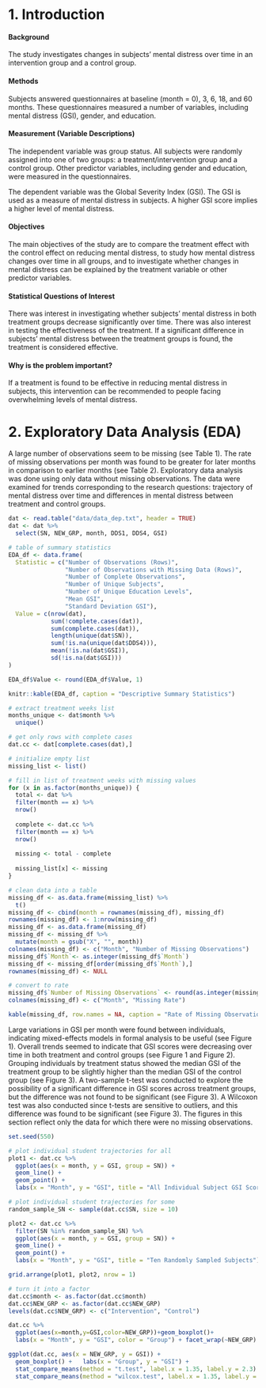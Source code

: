 
# 1. Introduction

#### Background
The study investigates changes in subjects' mental distress over time in an intervention group and a control group. 

#### Methods
Subjects answered questionnaires at baseline (month = 0), 3, 6, 18, and 60 months. These questionnaires measured a number of variables, including mental distress (GSI), gender, and education.

#### Measurement (Variable Descriptions)
The independent variable was group status. All subjects were randomly assigned into one of two groups: a treatment/intervention group and a control group. Other predictor variables, including gender and education, were measured in the questionnaires.

The dependent variable was the Global Severity Index (GSI). The GSI is used as a measure of mental distress in subjects. A higher GSI score implies a higher level of mental distress.

#### Objectives
The main objectives of the study are to compare the treatment effect with the control effect on reducing mental distress, to study how mental distress changes over time in all groups, and to investigate whether changes in mental distress can be explained by the treatment variable or other predictor variables.

#### Statistical Questions of Interest
There was interest in investigating whether subjects' mental distress in both treatment groups decrease significantly over time. There was also interest in testing the effectiveness of the treatment. If a significant difference in subjects' mental distress between the treatment groups is found, the treatment is considered effective.

#### Why is the problem important?
If a treatment is found to be effective in reducing mental distress in subjects, this intervention can be recommended to people facing overwhelming levels of mental distress.

<!-- #### delete later -->
<!-- Objectives: -->
<!-- - compare treatment with control on reducing GSI -->
<!-- - see how subjects' GSI changes over time -->
<!-- - see if changes in GSI over time can be partially explained by treatment variable, gender variable, or education variable -->

<!-- Statistical Questions: -->
<!-- - Do subjects' GSI decrease significantly in treat group? In control group? (month is predictor, mixed effects regression) -->
<!-- - Is there a sig difference in GSI between treat and control? (pre-post phase example) -->

<!-- "classes" == "gender" or "education" -->

# 2. Exploratory Data Analysis (EDA)

A large number of observations seem to be missing (see Table 1). The rate of missing observations per month was found to be greater for later months in comparison to earlier months (see Table 2). Exploratory data analysis was done using only data without missing observations. The data were examined for trends corresponding to the research questions: trajectory of mental distress over time and differences in mental distress between treatment and control groups.

```r
dat <- read.table("data/data_dep.txt", header = TRUE)
dat <- dat %>% 
  select(SN, NEW_GRP, month, DDS1, DDS4, GSI)
```




```r
# table of summary statistics
EDA_df <- data.frame(
  Statistic = c("Number of Observations (Rows)",
                "Number of Observations with Missing Data (Rows)",
                "Number of Complete Observations",
                "Number of Unique Subjects",
                "Number of Unique Education Levels",
                "Mean GSI", 
                "Standard Deviation GSI"),
  Value = c(nrow(dat), 
            sum(!complete.cases(dat)), 
            sum(complete.cases(dat)), 
            length(unique(dat$SN)),
            sum(!is.na(unique(dat$DDS4))), 
            mean(!is.na(dat$GSI)),
            sd(!is.na(dat$GSI)))
)

EDA_df$Value <- round(EDA_df$Value, 1)

knitr::kable(EDA_df, caption = "Descriptive Summary Statistics")
```


```r
# extract treatment weeks list
months_unique <- dat$month %>% 
  unique() 

# get only rows with complete cases
dat.cc <- dat[complete.cases(dat),]

# initialize empty list
missing_list <- list()

# fill in list of treatment weeks with missing values
for (x in as.factor(months_unique)) {
  total <- dat %>% 
  filter(month == x) %>% 
  nrow()
  
  complete <- dat.cc %>% 
  filter(month == x) %>% 
  nrow()
  
  missing <- total - complete
  
  missing_list[x] <- missing
}

# clean data into a table
missing_df <- as.data.frame(missing_list) %>% 
  t()
missing_df <- cbind(month = rownames(missing_df), missing_df)
rownames(missing_df) <- 1:nrow(missing_df)
missing_df <- as.data.frame(missing_df)
missing_df <- missing_df %>% 
  mutate(month = gsub("X", "", month))
colnames(missing_df) <- c("Month", "Number of Missing Observations")
missing_df$`Month`<- as.integer(missing_df$`Month`)
missing_df <- missing_df[order(missing_df$`Month`),]
rownames(missing_df) <- NULL

# convert to rate
missing_df$`Number of Missing Observations` <- round(as.integer(missing_df$`Number of Missing Observations`)/sum(!complete.cases(dat)), 2)
colnames(missing_df) <- c("Month", "Missing Rate")

kable(missing_df, row.names = NA, caption = "Rate of Missing Observations By Month")
```

Large variations in GSI per month were found between individuals, indicating mixed-effects models in formal analysis to be useful (see Figure 1). Overall trends seemed to indicate that GSI scores were decreasing over time in both treatment and control groups (see Figure 1 and Figure 2). Grouping individuals by treatment status showed the median GSI of the treatment group to be slightly higher than the median GSI of the control group (see Figure 3). A two-sample t-test was conducted to explore the possibility of a significant difference in GSI scores across treatment groups, but the difference was not found to be significant (see Figure 3). A Wilcoxon test was also conducted since t-tests are sensitive to outliers, and this difference was found to be significant (see Figure 3). The figures in this section reflect only the data for which there were no missing observations.

```r
set.seed(550)

# plot individual student trajectories for all
plot1 <- dat.cc %>%
  ggplot(aes(x = month, y = GSI, group = SN)) + 
  geom_line() +
  geom_point() +
  labs(x = "Month", y = "GSI", title = "All Individual Subject GSI Scores")

# plot individual student trajectories for some
random_sample_SN <- sample(dat.cc$SN, size = 10)

plot2 <- dat.cc %>% 
  filter(SN %in% random_sample_SN) %>% 
  ggplot(aes(x = month, y = GSI, group = SN)) + 
  geom_line() +
  geom_point() +
  labs(x = "Month", y = "GSI", title = "Ten Randomly Sampled Subjects")

grid.arrange(plot1, plot2, nrow = 1)
```

```r
# turn it into a factor
dat.cc$month <- as.factor(dat.cc$month)
dat.cc$NEW_GRP <- as.factor(dat.cc$NEW_GRP)
levels(dat.cc$NEW_GRP) <- c("Intervention", "Control")

dat.cc %>%
  ggplot(aes(x=month,y=GSI,color=NEW_GRP))+geom_boxplot()+ 
  labs(x = "Month", y = "GSI", color = "Group") + facet_wrap(~NEW_GRP)
```

```r
ggplot(dat.cc, aes(x = NEW_GRP, y = GSI)) +
  geom_boxplot() +   labs(x = "Group", y = "GSI") + 
  stat_compare_means(method = "t.test", label.x = 1.35, label.y = 2.3) +
  stat_compare_means(method = "wilcox.test", label.x = 1.35, label.y = 2)
```










